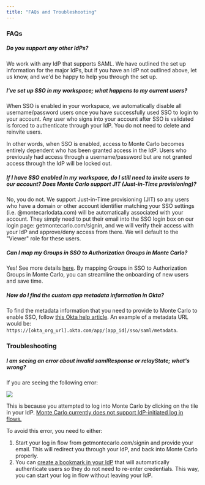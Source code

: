 ```yaml
---
title: "FAQs and Troubleshooting"
---
```


### FAQs

##### Do you support any other IdPs?

We work with any IdP that supports SAML. We have outlined the set up information for the major IdPs, but if you have an IdP not outlined above, let us know, and we'd be happy to help you through the set up.

##### I've set up SSO in my workspace; what happens to my current users?

When SSO is enabled in your workspace, we automatically disable all username/password users once you have successfully used SSO to login to your account. Any user who signs into your account after SSO is validated is forced to authenticate through your IdP. You do not need to delete and reinvite users.

In other words, when SSO is enabled, access to Monte Carlo becomes entirely dependent who has been granted access in the IdP. Users who previously had access through a username/password but are not granted access through the IdP will be locked out.

##### If I have SSO enabled in my workspace, do I still need to invite users to our account? Does Monte Carlo support JIT (Just-in-Time provisioning)?

No, you do not. We support Just-in-Time provisioning (JIT) so any users who have a domain or other account identifier matching your SSO settings (i.e. @montecarlodata.com) will be automatically associated with your account. They simply need to put their email into the SSO login box on our login page: getmontecarlo.com/signin, and we will verify their access with your IdP and approve/deny access from there. We will default to the "Viewer" role for these users.

##### Can I map my Groups in SSO to Authorization Groups in Monte Carlo?

Yes! See more details [here](/docs/mapping-sso-authorization-groups). By mapping Groups in SSO to Authorization Groups in Monte Carlo, you can streamline the onboarding of new users and save time.

##### How do I find the custom app metadata information in Okta?

To find the metadata information that you need to provide to Monte Carlo to enable SSO, follow [this Okta help article](https://support.okta.com/help/s/question/0D50Z00008G7VVzSAN/how-to-use-okta-idp-metadata-in-service-provider-application?language=en%5FUS). An example of a metadata URL would be: `https://[okta_org_url].okta.com/app/[app_id]/sso/saml/metadata`.

### Troubleshooting

##### I am seeing an error about invalid samlResponse or relayState; what's wrong?

If you are seeing the following error:

![](/images/54d8389-image_56.png) 

This is because you attempted to log into Monte Carlo by clicking on the tile in your IdP. [Monte Carlo currently does not support IdP-initiated log in flows.](/docs/setting-up-single-sign-on-sso#configuring-your-identity-provider) 

To avoid this error, you need to either:

1. Start your log in flow from getmontecarlo.com/signin and provide your email. This will redirect you through your IdP, and back into Monte Carlo properly.
2. You can [create a bookmark in your IdP](/docs/setting-up-single-sign-on-sso#identity-provider-initiated-login) that will automatically authenticate users so they do not need to re-enter credentials. This way, you can start your log in flow without leaving your IdP.